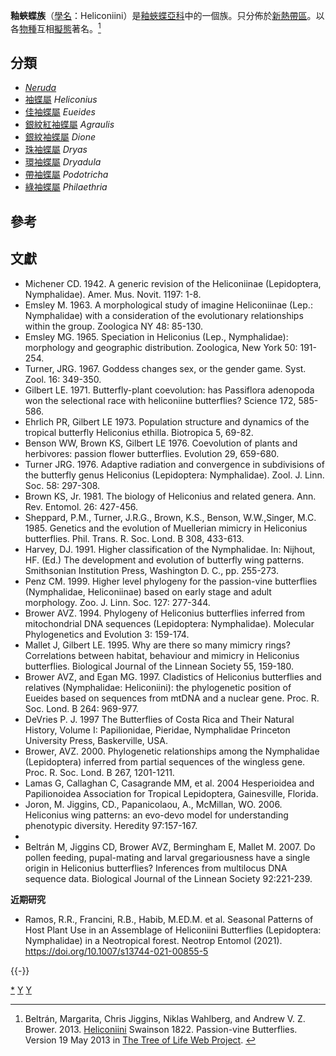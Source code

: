 {{NoteTA|G1=Butterfly}}
{{Automatic taxobox
| taxon = Heliconiini
| image = Butterfly panama.jpg
| image_caption = [[拴袖蝶|拴袖蝶]] <br />''Heliconius sara''
| authority = Swainson, 1822
| type_genus = [[袖蝶屬|袖蝶屬]]<br />''Heliconius''
| type_genus_authority = Kluk, 1780
| subdivision_ranks = [[屬|屬]]
| subdivision = 有9個，詳見正文。
| synonyms =
* ''Heliconiina''
* ''Heliconiiti''
}}

'''釉蛺蝶族'''（[[學名|學名]]：Heliconiini）是[[釉蛺蝶亞科|釉蛺蝶亞科]]中的一個族。只分佈於[[新熱帶區|新熱帶區]]。以各[[物種|物種]]互相[[擬態|擬態]]著名。<ref>Beltrán, Margarita, Chris Jiggins, Niklas Wahlberg, and Andrew V. Z. Brower. 2013. [http://tolweb.org/Heliconiini/70208/2013.05.19 Heliconiini] Swainson 1822. Passion-vine Butterflies. Version 19 May 2013 in [http://tolweb.org/ The Tree of Life Web Project]. {{en}}

</ref>

== 分類 ==
* ''[[Neruda|Neruda]]''
* [[袖蝶屬|袖蝶屬]] ''Heliconius''
* [[佳袖蝶屬|佳袖蝶屬]] ''Eueides''
* [[銀紋紅袖蝶屬|銀紋紅袖蝶屬]] ''Agraulis''
* [[銀紋袖蝶屬|銀紋袖蝶屬]] ''Dione''
* [[珠袖蝶屬|珠袖蝶屬]] ''Dryas''
* [[環袖蝶屬|環袖蝶屬]] ''Dryadula''
* [[帶袖蝶屬|帶袖蝶屬]] ''Podotricha''
* [[綠袖蝶屬|綠袖蝶屬]] ''Philaethria''

== 參考 ==
{{reflist|}}

== 文獻 ==
* Michener CD. 1942. A generic revision of the Heliconiinae (Lepidoptera, Nymphalidae). Amer. Mus. Novit. 1197: 1-8.
* Emsley M. 1963. A morphological study of imagine Heliconiinae (Lep.: Nymphalidae) with a consideration of the evolutionary relationships within the group. Zoologica NY 48: 85-130.
* Emsley MG. 1965. Speciation in Heliconius (Lep., Nymphalidae): morphology and geographic distribution. Zoologica, New York 50: 191-254.
* Turner, JRG. 1967. Goddess changes sex, or the gender game. Syst. Zool. 16: 349-350.
* Gilbert LE. 1971. Butterfly-plant coevolution: has Passiflora adenopoda won the selectional race with heliconiine butterflies? Science 172, 585-586.
* Ehrlich PR, Gilbert LE 1973. Population structure and dynamics of the tropical butterfly Heliconius ethilla. Biotropica 5, 69-82.
* Benson WW, Brown KS, Gilbert LE 1976. Coevolution of plants and herbivores: passion flower butterflies. Evolution 29, 659-680.
* Turner JRG. 1976. Adaptive radiation and convergence in subdivisions of the butterfly genus Heliconius (Lepidoptera: Nymphalidae). Zool. J. Linn. Soc. 58: 297-308.
* Brown KS, Jr. 1981. The biology of Heliconius and related genera. Ann. Rev. Entomol. 26: 427-456.
* Sheppard, P.M., Turner, J.R.G., Brown, K.S., Benson, W.W.,Singer, M.C. 1985. Genetics and the evolution of Muellerian mimicry in Heliconius butterflies. Phil. Trans. R. Soc. Lond. B 308, 433-613.
* Harvey, DJ. 1991. Higher classification of the Nymphalidae. In: Nijhout, HF. (Ed.) The development and evolution of butterfly wing patterns. Smithsonian Institution Press, Washington D. C., pp. 255-273.
* Penz CM. 1999. Higher level phylogeny for the passion-vine butterflies (Nymphalidae, Heliconiinae) based on early stage and adult morphology. Zoo. J. Linn. Soc. 127: 277-344.
* Brower AVZ. 1994. Phylogeny of Heliconius butterflies inferred from mitochondrial DNA sequences (Lepidoptera: Nymphalidae). Molecular Phylogenetics and Evolution 3: 159-174.
* Mallet J, Gilbert LE. 1995. Why are there so many mimicry rings? Correlations between habitat, behaviour and mimicry in Heliconius butterflies. Biological Journal of the Linnean Society 55, 159-180.
* Brower AVZ, and Egan MG. 1997. Cladistics of Heliconius butterflies and relatives (Nymphalidae: Heliconiini): the phylogenetic position of Eueides based on sequences from mtDNA and a nuclear gene. Proc. R. Soc. Lond. B 264: 969-977.
* DeVries P. J. 1997 The Butterflies of Costa Rica and Their Natural History, Volume I: Papilionidae, Pieridae, Nymphalidae Princeton University Press, Baskerville, USA.
* Brower, AVZ. 2000. Phylogenetic relationships among the Nymphalidae (Lepidoptera) inferred from partial sequences of the wingless gene. Proc. R. Soc. Lond. B 267, 1201-1211.
* Lamas G, Callaghan C, Casagrande MM, et al. 2004 Hesperioidea and Papilionoidea Association for Tropical Lepidoptera, Gainesville, Florida.
* Joron, M. Jiggins, CD., Papanicolaou, A., McMillan, WO. 2006. Heliconius wing patterns: an evo-devo model for understanding phenotypic diversity. Heredity 97:157-167.
* {{Cite book | author = 寿建新 周尧 李宇飞 | title = 世界蝴蝶分類名錄 | location = 中國 | publisher = 陝西科學技術出版社 | date = 2006-04-01 | ISBN = 9787536936768 | language= zh-hans }}
* Beltrán M, Jiggins CD, Brower AVZ, Bermingham E, Mallet M. 2007. Do pollen feeding, pupal-mating and larval gregariousness have a single origin in Heliconius butterflies? Inferences from multilocus DNA sequence data. Biological Journal of the Linnean Society 92:221-239.
'''近期研究'''
* Ramos, R.R., Francini, R.B., Habib, M.ED.M. et al. Seasonal Patterns of Host Plant Use in an Assemblage of Heliconiini Butterflies (Lepidoptera: Nymphalidae) in a Neotropical forest. Neotrop Entomol (2021). https://doi.org/10.1007/s13744-021-00855-5
{{Taxonbar}}
{{-}}
{{蝴蝶分類}}
{{釉蛺蝶亞科|state=expanded}}
[[Category:釉蛺蝶族|*]]
[[Category:釉蛺蝶亞科|Y]]
[[Category:1822年描述的分类群|Y]]